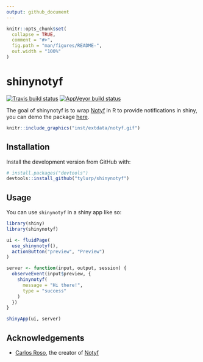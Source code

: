 ```yaml
---
output: github_document
---
```


<!-- README.md is generated from README.Rmd. Please edit that file -->

```r
knitr::opts_chunk$set(
  collapse = TRUE,
  comment = "#>",
  fig.path = "man/figures/README-",
  out.width = "100%"
)
```

# shinynotyf

<!-- badges: start -->
[![Travis build status](https://travis-ci.org/tyluRp/shinynotyf.svg?branch=master)](https://travis-ci.org/tyluRp/shinynotyf)
[![AppVeyor build status](https://ci.appveyor.com/api/projects/status/github/tyluRp/shinynotyf?branch=master&svg=true)](https://ci.appveyor.com/project/tyluRp/shinynotyf)
<!-- badges: end -->

The goal of shinynotyf is to wrap [Notyf](https://github.com/caroso1222/notyf) in R to provide notifications in shiny, you can demo the package [here](https://tylerlittlefield.com/shiny/tyler/shinynotyf-demo/).

```r
knitr::include_graphics("inst/extdata/notyf.gif")
```


## Installation

Install the development version from GitHub with:

``` r
# install.packages("devtools")
devtools::install_github("tylurp/shinynotyf")
```

## Usage

You can use `shinynotyf` in a shiny app like so:

```r
library(shiny)
library(shinynotyf)

ui <- fluidPage(
  use_shinynotyf(),
  actionButton("preview", "Preview")
)

server <- function(input, output, session) {
  observeEvent(input$preview, {
    shinynotyf(
      message = "Hi there!",
      type = "success"
    )
  })
}

shinyApp(ui, server)
```

## Acknowledgements

* [Carlos Roso](https://github.com/caroso1222), the creator of [Notyf](https://github.com/caroso1222/notyf)
